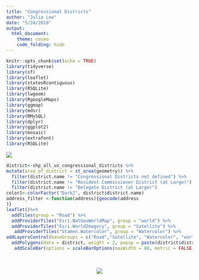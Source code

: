 ```yaml
---
title: "Congressional Districts"
author: "Julia Lee"
date: "5/24/2018"
output: 
  html_document:
    theme: cosmo 
    code_folding: hide
---
```


```r
knitr::opts_chunk$set(echo = TRUE)
library(tidyverse)
library(sf)
library(leaflet)
library(statesRcontiguous)
library(RSQLite)
library(lwgeom)
library(RgoogleMaps)
library(ggmap)
library(mdsr)
library(RMySQL)
library(dplyr)
library(ggplot2)
library(mosaic)
library(extrafont)
library(RSQLite)
```

![](https://upload.wikimedia.org/wikipedia/commons/thumb/9/96/The_Gerry-Mander_Edit.png/800px-The_Gerry-Mander_Edit.png)



```r
district<-shp_all_us_congressional_districts %>% 
mutate(area_of_district = st_area(geometry)) %>% 
  filter(district.name != "Congressional Districts not defined") %>%
  filter(district.name != "Resident Commissioner District (at Large)") %>%
  filter(district.name != "Delegate District (at Large)")
color1<-colorFactor("Dark2", district$district.name)
address_filter <-function(address){geocode(address
)}
leaflet()%>%
  addTiles(group = "Road") %>%
  addProviderTiles("Esri.NatGeoWorldMap", group = "world") %>%
  addProviderTiles("Esri.WorldImagery", group = "Satellite") %>%
   addProviderTiles("Stamen.Watercolor", group = "Watercolor") %>%
addLayersControl(baseGroups = c("Road","Satellite", "Watercolor", "world")) %>% 
  addPolygons(data = district, weight = 2, popup = paste(district$district.name, district$state.name)) %>%
   addScaleBar(options = scaleBarOptions(maxWidth = 80, metric = FALSE, imperial = TRUE, updateWhenIdle = TRUE)) 

```

<br>

<center>

![](https://media.giphy.com/media/f07CA3SWJGguY/giphy.gif)

</center>

<br>

